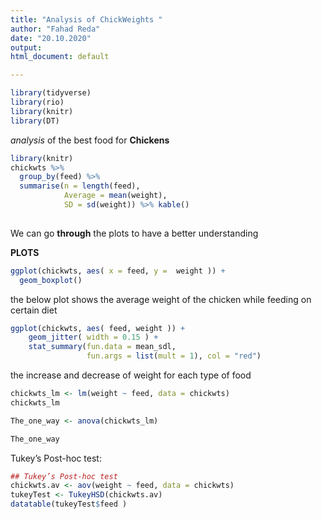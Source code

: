 ```yaml
---
title: "Analysis of ChickWeights "
author: "Fahad Reda"
date: "20.10.2020"
output:
html_document: default

---
```


```r
library(tidyverse)
library(rio)
library(knitr)
library(DT)


```

*analysis* of the best food for  **Chickens**

```r
library(knitr)
chickwts %>% 
  group_by(feed) %>%
  summarise(n = length(feed),
            Average = mean(weight), 
            SD = sd(weight)) %>% kable()
  

```
We can go **through** the plots to have a better understanding 



**PLOTS**

```r
ggplot(chickwts, aes( x = feed, y =  weight )) + 
  geom_boxplot()
```


the below plot shows the average weight of the chicken while feeding on certain diet 



```r
ggplot(chickwts, aes( feed, weight )) + 
    geom_jitter( width = 0.15 ) + 
    stat_summary(fun.data = mean_sdl,
                 fun.args = list(mult = 1), col = "red")
```

the increase and decrease of weight for each type of food 

```r
chickwts_lm <- lm(weight ~ feed, data = chickwts)
chickwts_lm 
```

```r
The_one_way <- anova(chickwts_lm)

The_one_way


```
Tukey’s Post-hoc test:


```r
## Tukey’s Post-hoc test
chickwts.av <- aov(weight ~ feed, data = chickwts)
tukeyTest <- TukeyHSD(chickwts.av)
datatable(tukeyTest$feed )
```

